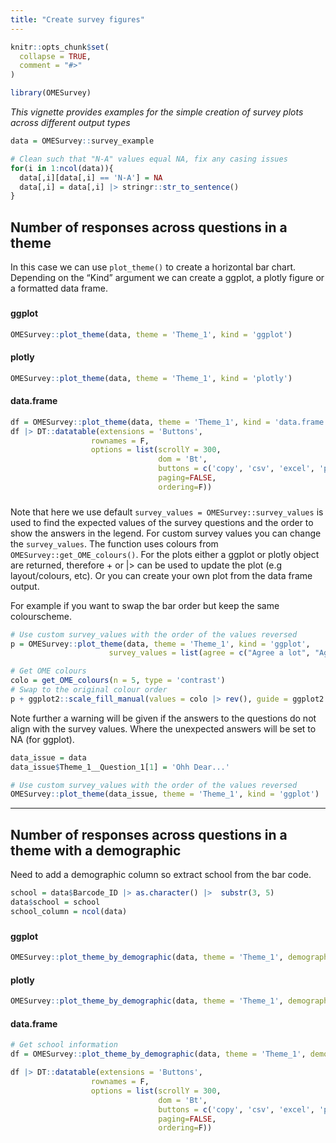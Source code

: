 ```yaml
---
title: "Create survey figures"
---
```


```r
knitr::opts_chunk$set(
  collapse = TRUE,
  comment = "#>"
)
```

```r
library(OMESurvey)
```

*This vignette provides examples for the simple creation of survey plots across different output types*

```r
data = OMESurvey::survey_example

# Clean such that "N-A" values equal NA, fix any casing issues
for(i in 1:ncol(data)){
  data[,i][data[,i] == 'N-A'] = NA
  data[,i] = data[,i] |> stringr::str_to_sentence() 
}

```

## Number of responses across questions in a theme

In this case we can use `plot_theme()` to create a horizontal bar chart. Depending on the "Kind" argument we can create a ggplot, a plotly figure or a formatted data frame.

### {.tabset}

#### ggplot

```r
OMESurvey::plot_theme(data, theme = 'Theme_1', kind = 'ggplot')
```

#### plotly

```r
OMESurvey::plot_theme(data, theme = 'Theme_1', kind = 'plotly')
```

#### data.frame

```r
df = OMESurvey::plot_theme(data, theme = 'Theme_1', kind = 'data.frame')
df |> DT::datatable(extensions = 'Buttons',
                  rownames = F,
                  options = list(scrollY = 300,
                                 dom = 'Bt',
                                 buttons = c('copy', 'csv', 'excel', 'pdf'),
                                 paging=FALSE,
                                 ordering=F))
```

### {-}


Note that here we use default `survey_values = OMESurvey::survey_values` is used to find the expected values of the survey questions and the order to show the answers in the legend. For custom survey values you can change the `survey_values`. The function uses colours from `OMESurvey::get_OME_colours()`. For the plots either a ggplot or plotly object are returned, therefore + or |> can be used to update the plot (e.g layout/colours, etc). Or you can create your own plot from the data frame output.

For example if you want to swap the bar order but keep the same colourscheme.

```r
# Use custom survey_values with the order of the values reversed
p = OMESurvey::plot_theme(data, theme = 'Theme_1', kind = 'ggplot',
                      survey_values = list(agree = c("Agree a lot", "Agree a little", "Neither",           "Disagree a little", "Disagree a lot") |> rev()))

# Get OME colours
colo = get_OME_colours(n = 5, type = 'contrast') 
# Swap to the original colour order
p + ggplot2::scale_fill_manual(values = colo |> rev(), guide = ggplot2::guide_legend(reverse = TRUE)) 
```

Note further a warning will be given if the answers to the questions do not align with the survey values. Where the unexpected answers will be set to NA (for ggplot).

```r
data_issue = data
data_issue$Theme_1__Question_1[1] = 'Ohh Dear...'

# Use custom survey_values with the order of the values reversed
OMESurvey::plot_theme(data_issue, theme = 'Theme_1', kind = 'ggplot')

```

***

## Number of responses across questions in a theme with a demographic

Need to add a demographic column so extract school from the bar code.

```r
school = data$Barcode_ID |> as.character() |>  substr(3, 5)
data$school = school
school_column = ncol(data)
```
### {.tabset}

#### ggplot

```r
OMESurvey::plot_theme_by_demographic(data, theme = 'Theme_1', demographic_column = school_column,  kind = 'ggplot')
```


#### plotly

```r
OMESurvey::plot_theme_by_demographic(data, theme = 'Theme_1', demographic_column = school_column,  kind = 'plotly')
```

#### data.frame

```r
# Get school information
df = OMESurvey::plot_theme_by_demographic(data, theme = 'Theme_1', demographic_column = school_column,  kind = 'data.frame')

df |> DT::datatable(extensions = 'Buttons',
                  rownames = F,
                  options = list(scrollY = 300,
                                 dom = 'Bt',
                                 buttons = c('copy', 'csv', 'excel', 'pdf'),
                                 paging=FALSE,
                                 ordering=F))
```

### {-}

